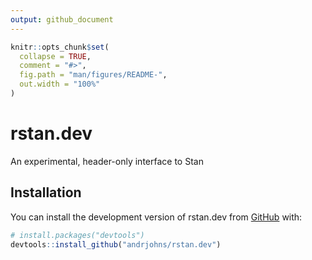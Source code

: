 ```yaml
---
output: github_document
---
```


<!-- README.md is generated from README.Rmd. Please edit that file -->

```r
knitr::opts_chunk$set(
  collapse = TRUE,
  comment = "#>",
  fig.path = "man/figures/README-",
  out.width = "100%"
)
```

# rstan.dev

<!-- badges: start -->
<!-- badges: end -->

An experimental, header-only interface to Stan

## Installation

You can install the development version of rstan.dev from [GitHub](https://github.com/) with:

``` r
# install.packages("devtools")
devtools::install_github("andrjohns/rstan.dev")
```

